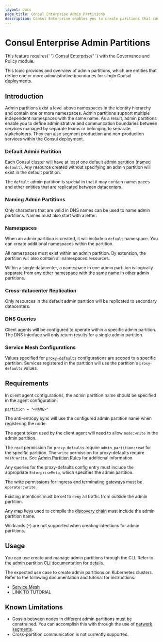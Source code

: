 ```yaml
---
layout: docs
page_title: Consul Enterprise Admin Partitions
description: Consul Enterprise enables you to create paritions that can be administrated across namespaces.
---
```


# Consul Enterprise Admin Partitions

<EnterpriseAlert>
  This feature requires{' '}
  <a href="https://www.hashicorp.com/products/consul/">Consul Enterprise</a>{' '}
  with the Governance and Policy module.
</EnterpriseAlert>

This topic provides and overview of admin partitions, which are entities that define one or more administrative boundaries for single Consul deployments. 

## Introduction

Admin partitions exist a level above namespaces in the identity hierarchy and contain one or more namespaces. Admin partitions support multiple independent namespaces with the same name. As a result, admin partitions enable you to define administrative and communcation boundaries between services managed by separate teams or belonging to separate stakeholders. They can also segment production and non-production services within the Consul deployment. 

### Default Admin Partition

Each Consul cluster will have at least one default admin partition (named `default`). Any resource created without specifying an admin partition will exist in the default partition.

The `default` admin partition is special in that it may contain namespaces and other entities that are replicated between datacenters.

### Naming Admin Partitions

Only characters that are valid in DNS names can be used to name admin partitions.
Names must also start with a letter.

### Namespaces

When an admin partition is created, it will include a `default` namespace. You can create additional namespaces within the partition. 

All namespaces must exist within an admin partition. By extension, the partition will also contain all namespaced resources. 

Within a single datacenter, a namespace in one admin partition is logically separate from any other namespace with the same name in other admin partitions. 

### Cross-datacenter Replication

Only resources in the default admin partition will be replicated to secondary datacenters.


### DNS Queries

Client agents will be configured to operate within a specific admin partition. The DNS interface will only return results for a single admin partition.  

### Service Mesh Configurations

Values specified for [`proxy-defaults`](docs/connect/config-entries/proxy-defaults) configurations are scoped to a specific partition. Services registered in the partition will use the partition's `proxy-defaults` values.



## Requirements

In client agent configurations, the admin partition name should be specified in the agent configuration:

```hcl
partition = "<NAME>"
```
The anti-entropy sync will use the configured admin partition name when registering the node. 

The agent token used by the client agent will need to allow `node:write` in the admin partition. 

The `read` permission for `proxy-defaults` require `admin_partition:read` for the specific partition. The `write` permission for proxy-defaults require `mesh:write`. See [Admin Partition Rules](/docs/security/acl/acl-rules#admin-partition-rules) for additional information

Any queries for the proxy-defaults config entry must include the appropriate `EnterpriseMeta`, which specifies the admin partition.

The write permissions for ingress and terminating gateways must be `operator:write`.

Existing intentions must be set to `deny` all traffic from outside the admin partition.

Any map keys used to compile the [discovery chain](/docs/connect/l7-traffic/discovery-chain) must include the admin partition name.

Wildcards (`*`) are not supported when creating intentions for admin partitions. 


## Usage

You can use create and manage admin partitions through the CLI. Refer to the [admin partition CLI documentation](/commands/admin-partition) for details. 

The expected use case to create admin partitions on Kubernetes clusters. Refer to the following documentation and tutorial for instructions:

* [Service Mesh](/docs/k8s/connect)
* LINK TO TUTORIAL

## Known Limitations

* Gossip between nodes in different admin partitions must be constrained. You can accomplish this with through the use of [network segments](network-segments).
* Cross-partition communication is not currently supported. 
